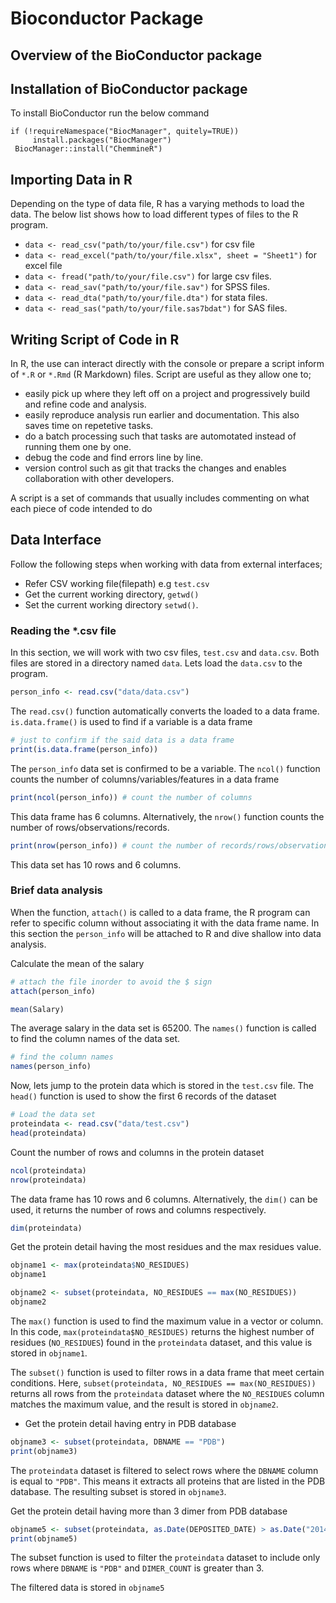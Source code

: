 # Bioconductor Package 
## Overview of the BioConductor package 

## Installation of BioConductor package
To install BioConductor run the below command

```
if (!requireNamespace("BiocManager", quitely=TRUE))
     install.packages("BiocManager")
 BiocManager::install("ChemmineR")
```

## Importing Data in R
Depending on the type of data file, R has a varying methods to load the data. The below list shows how to load different types of files to the R program. 

- `data <- read_csv("path/to/your/file.csv")` for csv file
- `data <- read_excel("path/to/your/file.xlsx", sheet = "Sheet1")` for excel file
- `data <- fread("path/to/your/file.csv")` for large csv files.
- `data <- read_sav("path/to/your/file.sav")` for SPSS files.
- `data <- read_dta("path/to/your/file.dta")` for stata files.
- `data <- read_sas("path/to/your/file.sas7bdat")` for SAS files.

## Writing Script of Code in R 
In R, the use can interact directly with the console or prepare a script inform of `*.R` or `*.Rmd` (R Markdown) files. 
Script are useful as they allow one to;

- easily pick up where they left off on a project and progressively build and refine code and analysis. 
- easily reproduce analysis run earlier and documentation. This also saves time on repetetive tasks. 
- do a batch processing such that tasks are automotated instead of running them one by one. 
- debug the code and find errors line by line. 
- version control such as git that tracks the changes and enables collaboration with other developers.

A script is a set of commands that usually includes commenting on what each piece of code intended to do 

## Data Interface
Follow the following steps when working with data from external interfaces; 

- Refer CSV working file(filepath) e.g `test.csv`
- Get the current working directory, `getwd()`
- Set the current working directory `setwd()`. 

### Reading the *.csv file 
In this section, we will work with two csv files, `test.csv` and `data.csv`. Both files are stored in a directory named `data`. Lets load the `data.csv` to the program. 

```r
person_info <- read.csv("data/data.csv")
```

The `read.csv()` function automatically converts the loaded to a data frame. `is.data.frame()` is used to find if a variable is a data frame

```r
# just to confirm if the said data is a data frame 
print(is.data.frame(person_info))
```
The `person_info` data set is confirmed to be a variable.
The `ncol()` function counts the number of columns/variables/features in a data frame
```r
print(ncol(person_info)) # count the number of columns 
```

This data frame has 6 columns. Alternatively, the `nrow()` function counts the number of rows/observations/records. 

```r
print(nrow(person_info)) # count the number of records/rows/observations
```

This data set has 10 rows and 6 columns. 

### Brief data analysis
When the function, `attach()` is called to a data frame, the R program can refer to specific column without associating it with the data frame name. In this section the `person_info` will be attached to R and dive shallow into data analysis. 

Calculate the mean of the salary
```r
# attach the file inorder to avoid the $ sign
attach(person_info)

mean(Salary)
```

The average salary in the data set is 65200. The `names()` function is called to find the column names of the data set. 
```r
# find the column names 
names(person_info)
```


Now, lets jump to the protein data which is stored in the `test.csv` file. The `head()` function is used to show the first 6 records of the dataset
```r
# Load the data set 
proteindata <- read.csv("data/test.csv")
head(proteindata)
```


Count the number of rows and columns in the protein dataset
```r
ncol(proteindata)
nrow(proteindata)
```

The data frame has 10 rows and 6 columns. Alternatively, the `dim()` can be used, it returns the number of rows and columns respectively. 
```r
dim(proteindata)
```

Get the protein detail having the most residues and the max residues value. 
```r
objname1 <- max(proteindata$NO_RESIDUES)
objname1

objname2 <- subset(proteindata, NO_RESIDUES == max(NO_RESIDUES))
objname2
```

The `max()` function is used to find the maximum value in a vector or column. In this code, `max(proteindata$NO_RESIDUES)` returns the highest number of residues (`NO_RESIDUES`) found in the `proteindata` dataset, and this value is stored in `objname1`.

The `subset()` function is used to filter rows in a data frame that meet certain conditions. Here, `subset(proteindata, NO_RESIDUES == max(NO_RESIDUES))` returns all rows from the `proteindata` dataset where the `NO_RESIDUES` column matches the maximum value, and the result is stored in `objname2`.

- Get the protein detail having entry in PDB database
```r
objname3 <- subset(proteindata, DBNAME == "PDB")
print(objname3)
```

The `proteindata` dataset is filtered to select rows where the `DBNAME` column is equal to `"PDB"`. This means it extracts all proteins that are listed in the PDB database. The resulting subset is stored in `objname3`.


Get the protein detail having more than 3 dimer from PDB database
```r
objname5 <- subset(proteindata, as.Date(DEPOSITED_DATE) > as.Date("2014-05-05"))
print(objname5)
```

The subset function is used to filter the `proteindata` dataset to include only rows where `DBNAME` is `"PDB"` and `DIMER_COUNT` is greater than 3.

The filtered data is stored in `objname5`

